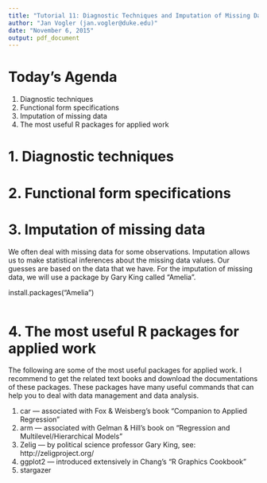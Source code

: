 ```yaml
---
title: "Tutorial 11: Diagnostic Techniques and Imputation of Missing Data"
author: "Jan Vogler (jan.vogler@duke.edu)"
date: "November 6, 2015"
output: pdf_document
---
```


# Today's Agenda

1. Diagnostic techniques
2. Functional form specifications
3. Imputation of missing data
4. The most useful R packages for applied work



# 1. Diagnostic techniques



# 2. Functional form specifications



# 3. Imputation of missing data

We often deal with missing data for some observations. Imputation allows us to make statistical inferences about the missing data values. Our guesses are based on the data that we have. For the imputation of missing data, we will use a package by Gary King called "Amelia".

install.packages("Amelia")

```r

```



# 4. The most useful R packages for applied work

The following are some of the most useful packages for applied work. I recommend to get the related text books and download the documentations of these packages. These packages have many useful commands that can help you to deal with data management and data analysis.

1. car --- associated with Fox & Weisberg's book "Companion to Applied Regression"
2. arm --- associated with Gelman & Hill's book on "Regression and Multilevel/Hierarchical Models"
3. Zelig --- by political science professor Gary King, see: http://zeligproject.org/
4. ggplot2 --- introduced extensively in Chang's "R Graphics Cookbook"
5. stargazer